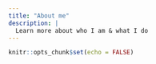 ```yaml
---
title: "About me"
description: |
  Learn more about who I am & what I do
---
```


```r
knitr::opts_chunk$set(echo = FALSE)
```

